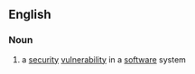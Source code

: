 ==English==
===Noun===
{{en-noun|sg=[[security]] [[hole]]}}

# {{computer}} a [[security]] [[vulnerability]] in a [[software]] system